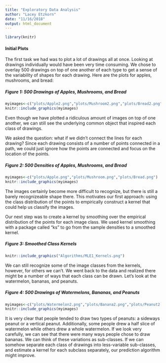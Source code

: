 ```yaml
---
title: "Exploratory Data Analysis"
author: "Lacey Etzkorn"
date: "11/16/2018"
output: html_document
---
```

```r
library(knitr)
```

#### Initial Plots

The first task we had was to plot a lot of drawings all at once. Looking at drawings individually would have been very time consuming. We chose to overlay 500 drawings on top of one another of each type to get a sense of the variability of shapes for each drawing. Here are the plots for apples, mushrooms, and bread:

##### Figure 1: 500 Drawings of Apples, Mushrooms, and Bread
```r
myimages<-c("plots/Apple2.png","plots/Mushroom2.png","plots/Bread2.png")
knitr::include_graphics(myimages)
```
Even though we have plotted a ridiculous amount of images on top of one another, we can still see the underlying common object that inspired each class of drawings.

We asked the question: what if we didn't connect the lines for each drawing? Since each drawing consists of a number of points connected in a path, we could just ignore how the points are connected and focus on the location of the points.

##### Figure 2: 500 Densities of Apples, Mushrooms, and Bread
```r
myimages<-c("plots/Apple.png","plots/Mushroom.png","plots/Bread.png")
knitr::include_graphics(myimages)
```

The images certainly become more difficult to recognize, but there is still a barely recognizeable shape there. This motivates our first approach: using the class distribution of the points to empirically construct a kernel that could help us classify the images.

Our next step was to create a kernel by smoothing over the empirical distribution of the points for each image class. We used kernel smoothing with a package called "ks" to go from the sample densities to a smoothed kernel.

##### Figure 3: Smoothed Class Kernels
```r
knitr::include_graphics("Algorithms/MLE1_Kernels.png")
```

We can still recognize some of the image classes from the kernels, however, for others we can't. We went back to the data and realized there might be a number of ways that each class can be drawn. Let's look at the watermelon, bananas, and peanuts. 

##### Figure 4: 500 Drawings of Watermelons, Bananas, and Peanuts
```r
myimages<-c("plots/Watermelon2.png","plots/Banana2.png","plots/Peanut2.png")
knitr::include_graphics(myimages)
```

It is very clear that people tended to draw two types of peanuts: a sideways peanut or a vertical peanut. Additionally, some people drew a half slice of watermelon while others drew a whole watermelon. If we look very carefully, we can see that there were many ways people chose to draw bananas. We can think of these variations as sub-classes. If we can somehow separate each class of drawings into less-variable sub-classes, and estimate a kernel for each subclass separately, our prediction algorithm might improve. 